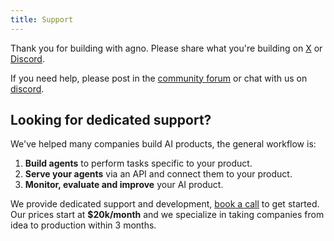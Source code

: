 ```yaml
---
title: Support
---
```


Thank you for building with agno. Please share what you're building on [X](https://agno.link/x) or [Discord](https://agno.link/discord).

If you need help, please post in the [community forum](https://agno.link/community) or chat with us on [discord](https://agno.link/discord).

## Looking for dedicated support?

We've helped many companies build AI products, the general workflow is:

1. **Build agents** to perform tasks specific to your product.
2. **Serve your agents** via an API and connect them to your product.
3. **Monitor, evaluate and improve** your AI product.

We provide dedicated support and development, [book a call](https://cal.com/agno/intro) to get started. Our prices start at **$20k/month** and we specialize in taking companies from idea to production within 3 months.
